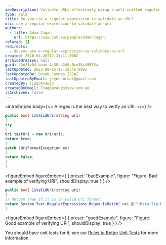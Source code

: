 ```yaml
---
seoDescription: Validate URLs effectively using a well-crafted regular expression.
type: rule
title: Do you use a regular expression to validate an URL?
uri: use-a-regular-expression-to-validate-an-uri
authors:
  - title: Adam Cogan
    url: https://ssw.com.au/people/adam-cogan
related: []
redirects:
  - do-you-use-a-regular-expression-to-validate-an-url
created: 2018-04-26T17:31:11.000Z
archivedreason: null
guid: 45e21c54-baae-4c39-a245-8ce58c49978a
lastUpdated: 2023-08-15T17:19:45.000Z
lastUpdatedBy: Brook Jeynes [SSW]
lastUpdatedByEmail: jeynesbrook@gmail.com
createdBy: TiagoAraujo
createdByEmail: TiagoAraujo@ssw.com.au
isArchived: false
---
```


<introEmbed
  body={<>
A regex is the best way to verify an URI.
  </>}
/>
```csharp
public bool IsValidUri(string uri)
{
try
{
Uri testUri = new Uri(uri);
return true;
}
catch (UriFormatException ex)
{
return false;
}
}
```
<figureEmbed figureEmbed={ {
  preset: "badExample",
  figure: "Figure: Bad example of verifying URI",
  shouldDisplay: true
} } />


```csharp
public bool IsValidUri(string uri)
{
// Return true if it is in valid Uri format.
return System.Text.RegularExpressions.Regex.IsMatch( uri,@"^(http|ftp|https)://([^\/][\w-/:]+\.?)+([\w- ./?/:/;/\%&=]+)?(/[\w- ./?/:/;/\%&=]*)?");
}
```
<figureEmbed figureEmbed={ {
  preset: "goodExample",
  figure: "Figure: Good example of verifying URI",
  shouldDisplay: true
} } />


You should have unit tests for it, see our [Rules to Better Unit Tests](https://www.ssw.com.au/ssw/Standards/Rules/RulesToBetterUnitTests.aspx) for more information.
